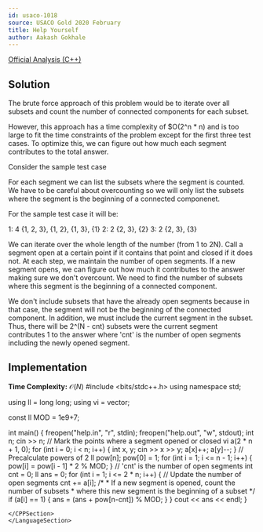 ```yaml
---
id: usaco-1018
source: USACO Gold 2020 February
title: Help Yourself
author: Aakash Gokhale
---
```


[Official Analysis (C++)](http://www.usaco.org/current/data/sol_prob3_bronze_dec20.html)

## Solution

The brute force approach of this problem would be to iterate over all subsets and count the number of connected components for each subset.

However, this approach has a time complexity of $O(2^n * n) and is too large to fit the time constraints of the problem except for the first three test cases. To optimize this, we can figure out how much each segment contributes to the total answer.

Consider the sample test case

For each segment we can list the subsets where the segment is counted. We have to be careful about overcounting so we will only list the subsets where the segment is the beginning of a connected componenet.

For the sample test case it will be:

1: 4 {1, 2, 3}, {1, 2}, {1, 3}, {1}
2: 2 {2, 3}, {2}
3: 2 {2, 3}, {3}

We can iterate over the whole length of the number (from 1 to 2N). Call a segment open at a certain point if it contains that point and closed if it does not. At each step, we maintain the number of open segments. If a new segment opens, we can figure out how much it contributes to the answer making sure we don't overcount. We need to find the number of subsets where this segment is the beginning of a connected component.

We don't include subsets that have the already open segments because in that case, the segment will not be the beginning of the connected component. In addition, we must include the current segment in the subset. Thus, there will be 2^(N - cnt) subsets were the current segment contributes 1 to the answer where 'cnt' is the number of open segments including the newly opened segment.

## Implementation

**Time Complexity:** $\mathcal{O}(N)$
<LanguageSection>
<CPPSection>
 #include <bits/stdc++.h>
using namespace std;

using ll = long long;
using vi = vector<int>;

const ll MOD = 1e9+7;

int main() {
  freopen("help.in", "r", stdin);
  freopen("help.out", "w", stdout);
  int n;
  cin >> n;
  // Mark the points where a segment opened or closed
  vi a(2 * n + 1, 0);
  for (int i = 0; i < n; i++) {
    int x, y;
    cin >> x >> y;
    a[x]++;
    a[y]--;
  }
  // Precalculate powers of 2
  ll pow[n];
  pow[0] = 1;
  for (int i = 1; i <= n - 1; i++) {
    pow[i] = pow[i - 1] * 2 % MOD;
  }
  // 'cnt' is the number of open segments
  int cnt = 0;
  ll ans = 0;
  for (int i = 1; i <= 2 * n; i++) {
    // Update the number of open segments
    cnt += a[i]; 
    /*
     * If a new segment is opened, count the number of subsets
     * where this new segment is the beginning of a subset
     */
    if (a[i] == 1) {
      ans = (ans + pow[n-cnt]) % MOD;
    }
  }
cout << ans << endl;
}
```
</CPPSection>
</LanguageSection>
